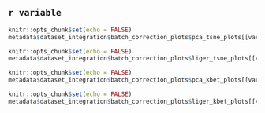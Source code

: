 ## `r variable`

<div class = "row">
<div class="col-md-6">
<div class = "zoomfig">
```r
knitr::opts_chunk$set(echo = FALSE)
metadata$dataset_integration$batch_correction_plots$pca_tsne_plots[[variable]]
```
</div>
</div>
<div class="col-md-6">
<div class = "zoomfig">
```r
knitr::opts_chunk$set(echo = FALSE)
metadata$dataset_integration$batch_correction_plots$liger_tsne_plots[[variable]]
```
</div>
</div>
</div>

<div class = "row">
<div class="col-md-6">
<div class = "basicfig">
```r
knitr::opts_chunk$set(echo = FALSE)
metadata$dataset_integration$batch_correction_plots$pca_kbet_plots[[variable]]
```
</div>
</div>
<div class="col-md-6">
<div class = "basicfig">
```r
knitr::opts_chunk$set(echo = FALSE)
metadata$dataset_integration$batch_correction_plots$liger_kbet_plots[[variable]]
```
</div>
</div>
</div>
